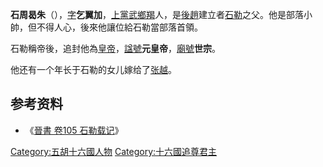 '''石周曷朱'''（{{bd|3世紀||？}}），[[表字|字]]'''乞翼加'''，[[上黨|上黨]][[武鄉|武鄉]][[羯|羯]]人，是[[後趙|後趙]]建立者[[石勒|石勒]]之父。他是部落小帥，但不得人心，後來他讓位給石勒當部落首領。

石勒稱帝後，追封他為[[皇帝|皇帝]]，[[諡號|諡號]]'''元皇帝'''，[[廟號|廟號]]'''世宗'''。

他还有一个年长于石勒的女儿嫁给了[[张越_(后赵)|张越]]。
==参考资料==
*《[[s:晉書/卷105|晉書 卷105 石勒载记]]》
[[Category:五胡十六國人物|Category:五胡十六國人物]]
[[Category:十六國追尊君主|Category:十六國追尊君主]]